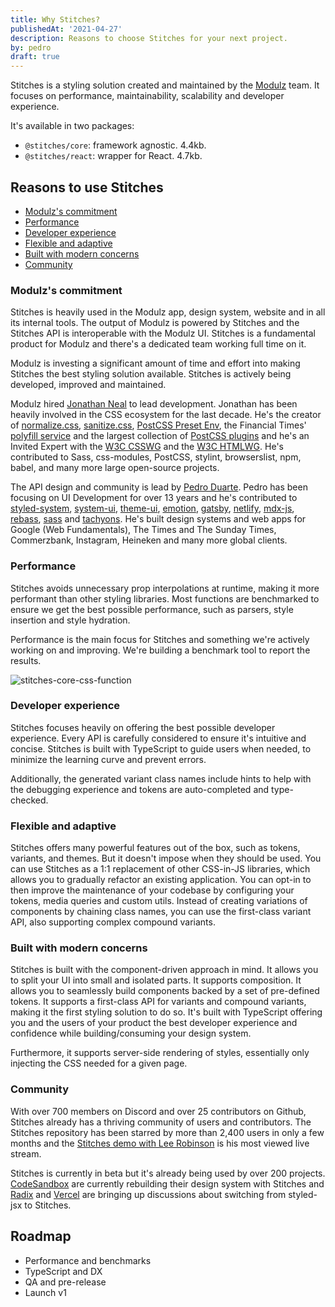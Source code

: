 ```yaml
---
title: Why Stitches?
publishedAt: '2021-04-27'
description: Reasons to choose Stitches for your next project.
by: pedro
draft: true
---
```


Stitches is a styling solution created and maintained by the [Modulz](https://modulz.app) team. It focuses on performance, maintainability, scalability and developer experience.

It's available in two packages:

- `@stitches/core`: framework agnostic. 4.4kb.
- `@stitches/react`: wrapper for React. 4.7kb.

## Reasons to use Stitches

- [Modulz's commitment](/blog/why-stitches/#modulzs-commitment)
- [Performance](/blog/why-stitches/#performance)
- [Developer experience](/blog/why-stitches/#developer-experience)
- [Flexible and adaptive](/blog/why-stitches/#flexible-and-adaptive)
- [Built with modern concerns](/blog/why-stitches/#built-with-modern-concerns)
- [Community](/blog/why-stitches/#community)

### Modulz's commitment

Stitches is heavily used in the Modulz app, design system, website and in all its internal tools. The output of Modulz is powered by Stitches and the Stitches API is interoperable with the Modulz UI. Stitches is a fundamental product for Modulz and there's a dedicated team working full time on it.

Modulz is investing a significant amount of time and effort into making Stitches the best styling solution available. Stitches is actively being developed, improved and maintained.

Modulz hired [Jonathan Neal](https://twitter.com/jon_neal) to lead development. Jonathan has been heavily involved in the CSS ecosystem for the last decade. He's the creator of [normalize.css](https://github.com/necolas/normalize.css/), [sanitize.css](https://github.com/csstools/sanitize.css/), [PostCSS Preset Env](https://preset-env.cssdb.org/features), the Financial Times' [polyfill service](https://github.com/Financial-Times/polyfill-service) and the largest collection of [PostCSS plugins](https://github.com/himynameisdave/postcss-plugins/blob/master/docs/authors.md) and he's an Invited Expert with the [W3C CSSWG](https://www.w3.org/Style/CSS/members.en.html) and the [W3C HTMLWG](http://www.w3.org/2000/09/dbwg/details?group=40318&public=1). He's contributed to Sass, css-modules, PostCSS, stylint, browserslist, npm, babel, and many more large open-source projects.

The API design and community is lead by [Pedro Duarte](https://twitter.com/peduarte). Pedro has been focusing on UI Development for over 13 years and he's contributed to [styled-system](https://github.com/styled-system/styled-system), [system-ui](https://system-ui.com/), [theme-ui](https://theme-ui.com/), [emotion](https://github.com/emotion-js/emotion), [gatsby](https://github.com/gatsbyjs/gatsby), [netlify](https://github.com/netlify), [mdx-js](https://github.com/mdx-js/mdx), [rebass](https://github.com/rebassjs/rebass), [sass](https://github.com/sass/sass) and [tachyons](https://github.com/tachyons-css/tachyons). He's built design systems and web apps for Google (Web Fundamentals), The Times and The Sunday Times, Commerzbank, Instagram, Heineken and many more global clients.

### Performance

Stitches avoids unnecessary prop interpolations at runtime, making it more performant than other styling libraries. Most functions are benchmarked to ensure we get the best possible performance, such as parsers, style insertion and style hydration.

Performance is the main focus for Stitches and something we're actively working on and improving. We're building a benchmark tool to report the results.

![stitches-core-css-function](https://user-images.githubusercontent.com/372831/116216486-f97af180-a748-11eb-9c28-d0af39ae0bf5.png)

### Developer experience

Stitches focuses heavily on offering the best possible developer experience. Every API is carefully considered to ensure it's intuitive and concise. Stitches is built with TypeScript to guide users when needed, to minimize the learning curve and prevent errors.

Additionally, the generated variant class names include hints to help with the debugging experience and tokens are auto-completed and type-checked.

### Flexible and adaptive

Stitches offers many powerful features out of the box, such as tokens, variants, and themes. But it doesn't impose when they should be used. You can use Stitches as a 1:1 replacement of other CSS-in-JS libraries, which allows you to gradually refactor an existing application. You can opt-in to then improve the maintenance of your codebase by configuring your tokens, media queries and custom utils. Instead of creating variations of components by chaining class names, you can use the first-class variant API, also supporting complex compound variants.

### Built with modern concerns

Stitches is built with the component-driven approach in mind. It allows you to split your UI into small and isolated parts. It supports composition. It allows you to seamlessly build components backed by a set of pre-defined tokens. It supports a first-class API for variants and compound variants, making it the first styling solution to do so. It's built with TypeScript offering you and the users of your product the best developer experience and confidence while building/consuming your design system.

Furthermore, it supports server-side rendering of styles, essentially only injecting the CSS needed for a given page.

### Community

With over 700 members on Discord and over 25 contributors on Github, Stitches already has a thriving community of users and contributors. The Stitches repository has been starred by more than 2,400 users in only a few months and the [Stitches demo with Lee Robinson](https://www.youtube.com/watch?v=Gw28VgyKGkw) is his most viewed live stream.

Stitches is currently in beta but it's already being used by over 200 projects. [CodeSandbox](https://codesandbox.com) are currently rebuilding their design system with Stitches and [Radix](https://radix-ui.com) and [Vercel](https://vercel.com) are bringing up discussions about switching from styled-jsx to Stitches.

## Roadmap

- Performance and benchmarks
- TypeScript and DX
- QA and pre-release
- Launch v1

